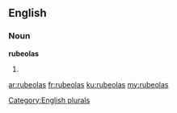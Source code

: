 ==English==

===Noun===
'''rubeolas'''

# {{plural of|[[rubeola]]}}

[[Category:English plurals]]

[[ar:rubeolas]]
[[fr:rubeolas]]
[[ku:rubeolas]]
[[my:rubeolas]]